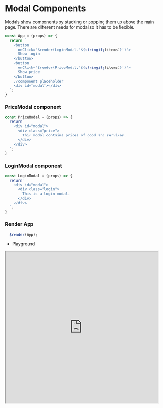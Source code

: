 # Modal Components

Modals show components by stacking or popping them up above the main page. There are different needs for modal so it has to be flexible.

```js filename="App" copy
const App = (props) => {
  return `
    <button 
      onClick="$render(LoginModal,'${stringify(items)}')">
      Show login
    </button>
    <button 
      onClick="$render(PriceModal,'${stringify(items)}')">
      Show price
    </button>
    //component placeholder
    <div id="modal"></div>
  `;
}
```

### PriceModal component

```js filename="PriceModal" copy
const PriceModal = (props) => {
  return`
    <div id="modal">
      <div class="price">
        This modal contains prices of good and services.
      </div>
    </div>
  `;
}
```

### LoginModal component

```js filename="LoginModal" copy
const LoginModal = (props) => {
  return`
    <div id="modal">
      <div class="login">
        This is a login modal.
      </div>
    </div>
  `;
}
```

### Render App

```js copy
  $render(App);
  ```
  * Playground

<iframe src="https://codesandbox.io/embed/qnmlc4?view=Editor+%2B+Preview&module=%2Findex.html"
     width="100%" 
     height="500px"
     title="modal system in render"
     allow="accelerometer; ambient-light-sensor; camera; encrypted-media; geolocation; gyroscope; hid; microphone; midi; payment; usb; vr; xr-spatial-tracking"
     sandbox="allow-forms allow-modals allow-popups allow-presentation allow-same-origin allow-scripts"
   ></iframe>